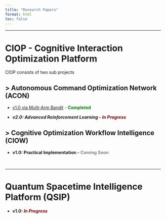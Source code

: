 ```yaml
---
title: "Research Papers"
format: html
toc: false
---
```

--- 


# CIOP - Cognitive Interaction Optimization Platform

CIOP consists of two sub projects

## > **Autonomous Command Optimization Network (ACON)**

-   [v1.0 via Multi-Arm Bandit](./ResearchPaper.qmd) - <b><span style="color:green;"> **Completed**</span>

-   *v2.0: Advanced Reinforcement Learning* - <b><span style="color:maroon;">*In Progress*</span>

## > **Cognitive Optimization Workflow Intelligence (CIOW)**

-   **v1.0: Practical Implementation** - <b><span style="color:gray;">Coming Soon</span>

<br>


---

# Quantum Spacetime Intelligence Platform (QSIP)

-   **v1.0:** <b><span style="color:maroon;">*In Progress*</span>


